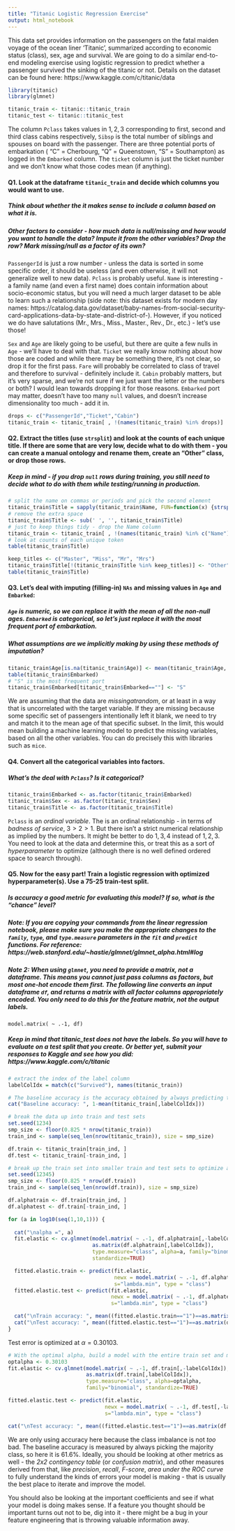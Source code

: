 ```yaml
---
title: "Titanic Logistic Regression Exercise"
output: html_notebook
---
```


This data set provides information on the passengers on the fatal maiden voyage of the ocean liner ‘Titanic’, summarized according to economic status (class), sex, age and survival. We are going to do a similar end-to-end modeling exercise using logistic regression to predict whether a passenger survived the sinking of the titanic or not. Details on the dataset can be found here: https://www.kaggle.com/c/titanic/data

```r
library(titanic)
library(glmnet)

titanic_train <- titanic::titanic_train
titanic_test <- titanic::titanic_test
```

The column `Pclass` takes values in ${1,2,3}$ corresponding to first, second and third class cabins respectively, `Sibsp` is the total number of siblings and spouses on board with the passenger. There are three potential ports of embarkation (	"C" = Cherbourg, "Q" = Queenstown, "S" = Southampton) as logged in the `Embarked` column. The `ticket` column is just the ticket number and we don't know what those codes mean (if anything).

#### Q1. Look at the dataframe `titanic_train` and decide which columns you would want to use.

##### Think about whether the it makes sense to include a column based on what it is.

##### Other factors to consider - how much data is null/missing and how would you want to handle the data? Impute it from the other variables? Drop the row? Mark missing/null as a factor of its own?

`PassengerId` is just a row number - unless the data is sorted in some specific order, it should be useless (and even otherwise, it will not generalize well to new data). `Pclass` is probably useful. `Name` is interesting - a family name (and even a first name) does contain information about socio-economic status, but you will need a much larger dataset to be able to learn such a relationship (side note: this dataset exists for modern day names: https://catalog.data.gov/dataset/baby-names-from-social-security-card-applications-data-by-state-and-district-of-). However, if you noticed we do have salutations (Mr., Mrs., Miss., Master., Rev., Dr., etc.) - let's use those!

`Sex` and `Age` are likely going to be useful, but there are quite a few nulls in `Age` - we'll have to deal with that. `Ticket` we really know nothing about how those are coded and while there may be something there, it's not clear, so drop it for the first pass. `Fare` will probably be correlated to class of travel and therefore to survival - definitely include it. `Cabin` probably matters, but it's very sparse, and we're not sure if we just want the letter or the numbers or both? I would lean towards dropping it for those reasons. `Embarked` port may matter, doesn't have too many `null` values, and doesn't increase dimensionality too much - add it in.

```r
drops <- c("PassengerId","Ticket","Cabin")
titanic_train <- titanic_train[ , !(names(titanic_train) %in% drops)]
```

#### Q2. Extract the titles (use `strsplit`) and look at the counts of each unique title. If there are some that are very low, decide what to do with them - you can create a manual ontology and rename them, create an "Other" class, or drop those rows.

##### Keep in mind - if you drop `null` rows during training, you still need to decide what to do with them while testing/running in production.

```r
# split the name on commas or periods and pick the second element
titanic_train$Title = sapply(titanic_train$Name, FUN=function(x) {strsplit(x, split='[,.]')[[1]][2]})
# remove the extra space
titanic_train$Title <- sub(' ', '', titanic_train$Title)
# just to keep things tidy - drop the Name column
titanic_train <- titanic_train[ , !(names(titanic_train) %in% c("Name"))]
# look at counts of each unique token
table(titanic_train$Title)
```
```r
keep_titles <- c("Master", "Miss", "Mr", "Mrs")
titanic_train$Title[!(titanic_train$Title %in% keep_titles)] <- "Other"
table(titanic_train$Title)
```

#### Q3. Let's deal with imputing (filling-in) `NAs` and missing values in `Age` and `Embarked`:

##### `Age` is numeric, so we can replace it with the mean of all the non-null ages. `Embarked` is categorical, so let's just replace it with the most frequent port of embarkation.

##### What assumptions are we implicitly making by using these methods of imputation?

```r
titanic_train$Age[is.na(titanic_train$Age)] <- mean(titanic_train$Age, na.rm=TRUE)
table(titanic_train$Embarked)
# "S" is the most frequent port
titanic_train$Embarked[titanic_train$Embarked==""] <- "S"
```

We are assuming that the data are $missing at random$, or at least in a way that is uncorrelated with the target variable. If they are missing because some specific set of passengers intentionally left it blank, we need to try and match it to the mean age of that specific subset. In the limit, this would mean building a machine learning model to predict the missing variables, based on all the other variables. You can do precisely this with libraries such as `mice`.

#### Q4. Convert all the categorical variables into factors.

##### What's the deal with `Pclass`? Is it categorical?

```r
titanic_train$Embarked <- as.factor(titanic_train$Embarked)
titanic_train$Sex <- as.factor(titanic_train$Sex)
titanic_train$Title <- as.factor(titanic_train$Title)
```

`Pclass` is an _ordinal variable_. The is an ordinal relationship - in terms of *badness of service*, $3 > 2 > 1$. But there isn't a strict numerical relationship as implied by the numbers. It might be better to do ${1,3,4}$ instead of ${1,2,3}$. You need to look at the data and determine this, or treat this as a sort of *hyperparameter* to optimize (although there is no well defined ordered space to search through).

#### Q5. Now for the easy part! Train a logistic regression with optimized hyperparameter(s). Use a 75-25 train-test split.

##### Is accuracy a good metric for evaluating this model? If so, what is the "chance" level?

##### **Note:** If you are copying your commands from the linear regression notebook, please make sure you make the appropriate changes to the `family`, `type`, and `type.measure` parameters in the `fit` and `predict` functions. For reference: https://web.stanford.edu/~hastie/glmnet/glmnet_alpha.html#log

##### **Note 2:** When using `glmnet`, you need to provide a matrix, not a dataframe. This means you cannot just pass columns as factors, but most one-hot encode them first. The following line converts an input dataframe `df`, and returns a matrix with all factor columns appropriately encoded. You only need to do this for the feature matrix, not the output labels.
```
model.matrix( ~ .-1, df)
```

##### Keep in mind that titanic_test does not have the labels. So you will have to evaluate on a test split that you create. Or better yet, submit your responses to Kaggle and see how you did: https://www.kaggle.com/c/titanic

```r
# extract the index of the label column
labelColIdx = match(c("Survived"), names(titanic_train))

# The baseline accuracy is the accuracy obtained by always predicting the majority class
cat("Baseline accuracy: ", 1-mean(titanic_train[,labelColIdx]))

# break the data up into train and test sets
set.seed(1234)
smp_size <- floor(0.825 * nrow(titanic_train))
train_ind <- sample(seq_len(nrow(titanic_train)), size = smp_size)

df.train <- titanic_train[train_ind, ]
df.test <- titanic_train[-train_ind, ]

# break up the train set into smaller train and test sets to optimize alpha
set.seed(12345)
smp_size <- floor(0.825 * nrow(df.train))
train_ind <- sample(seq_len(nrow(df.train)), size = smp_size)

df.alphatrain <- df.train[train_ind, ]
df.alphatest <- df.train[-train_ind, ]

for (a in log10(seq(1,10,1))) {
  
  cat("\nalpha =", a)
  fit.elastic <- cv.glmnet(model.matrix( ~ .-1, df.alphatrain[,-labelColIdx]),
                           as.matrix(df.alphatrain[,labelColIdx]),
                           type.measure="class", alpha=a, family="binomial",
                           standardize=TRUE)

  fitted.elastic.train <- predict(fit.elastic,
                                  newx = model.matrix( ~ .-1, df.alphatrain[,-labelColIdx]),
                                  s="lambda.min", type = "class")
  fitted.elastic.test <- predict(fit.elastic,
                                 newx = model.matrix( ~ .-1, df.alphatest[,-labelColIdx]),
                                 s="lambda.min", type = "class")

  cat("\nTrain accuracy: ", mean((fitted.elastic.train=="1")==as.matrix(df.alphatrain[,labelColIdx])))
  cat("\nTest accuracy: ", mean((fitted.elastic.test=="1")==as.matrix(df.alphatest[,labelColIdx])))
}
```

Test error is optimized at $\alpha = 0.30103$.

```r
# With the optimal alpha, build a model with the entire train set and measure accuracy
optalpha <- 0.30103
fit.elastic <- cv.glmnet(model.matrix( ~ .-1, df.train[,-labelColIdx]),
                         as.matrix(df.train[,labelColIdx]),
                         type.measure="class", alpha=optalpha, 
                         family="binomial", standardize=TRUE)

fitted.elastic.test <- predict(fit.elastic,
                               newx = model.matrix( ~ .-1, df.test[,-labelColIdx]),
                               s="lambda.min", type = "class")

cat("\nTest accuracy: ", mean((fitted.elastic.test=="1")==as.matrix(df.test[,labelColIdx])))
```

We are only using accuracy here because the class imbalance is not *too* bad. The baseline accuracy is measured by always picking the majority class, so here it is $61.6\%$. Ideally, you should be looking at other metrics as well - the *2x2 contingency table* (or *confusion matrix*), and other measures derived from that, like *precision*, *recall*, *F-score*, *area under the ROC curve* to fully understand the kinds of errors your model is making - that is usually the best place to iterate and improve the model.

You should also be looking at the important coefficients and see if what your model is doing makes sense. If a feature you thought should be important turns out not to be, dig into it - there might be a bug in your feature engineering that is throwing valuable information away.
